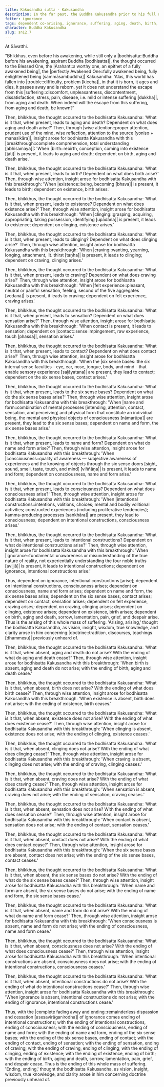 ```yaml
---
title: Kakusandha sutta - Kakusandha
description: In the far past, the Buddha Kakusandha prior to his full awakening reflects on how the world has fallen into trouble and discovers the escape from suffering through wise attention and insight into dependent co-arising.
fetter: ignorance
tags: dependent co-arising, ignorance, suffering, aging, death, birth, existence, clinging, craving, sensation, feeling, contact, six sense bases, name and form, consciousness, intentional constructions, sn, sn12-21, sn12
character: Buddha Kakusandha
slug: sn12.7
---
```


At Sāvatthi.

"Bhikkhus, even before his awakening, while still only a |bodhisatta::Buddha before his awakening, aspirant Buddha [bodhisatta]|, the thought occurred to the Blessed One, the |Arahant::a worthy one, an epithet of a fully awakened being|, the |perfectly Awakened One::fully awakened being, fully enlightened being [sammāsambuddha]| Kakusandha: 'Alas, this world has fallen into |trouble::difficulty, problem [kiccha]|, in that it is born, it ages and dies, it passes away and is reborn, yet it does not understand the escape from this |suffering::discomfort, unpleasantness, discontentment, dissatisfaction, stress, pain, disease, i.e. mild or intense suffering [dukkha]|, from aging and death. When indeed will the escape from this suffering, from aging and death, be known?'

Then, bhikkhus, the thought occurred to the bodhisatta Kakusandha: 'What is it that, when present, leads to aging and death? Dependent on what does aging and death arise?' Then, through |wise attention::proper attention, prudent use of the mind, wise reflection, attention to the source [yoniso + manasikāra]|, insight arose for bodhisatta Kakusandha with this |breakthrough::complete comprehension, total understanding [abhisamaya]|: 'When |birth::rebirth, conception, coming into existence [jāti]| is present, it leads to aging and death; dependent on birth, aging and death arise.'

Then, bhikkhus, the thought occurred to the bodhisatta Kakusandha: 'What is it that, when present, leads to birth? Dependent on what does birth arise?' Then, through wise attention, insight arose for bodhisatta Kakusandha with this breakthrough: 'When |existence::being, becoming [bhava]| is present, it leads to birth; dependent on existence, birth arises.'

Then, bhikkhus, the thought occurred to the bodhisatta Kakusandha: 'What is it that, when present, leads to existence? Dependent on what does existence arise?' Then, through wise attention, insight arose for bodhisatta Kakusandha with this breakthrough: 'When |clinging::grasping, acquiring, appropriating, taking possession, identifying [upādāna]| is present, it leads to existence; dependent on clinging, existence arises.'

Then, bhikkhus, the thought occurred to the bodhisatta Kakusandha: 'What is it that, when present, leads to clinging? Dependent on what does clinging arise?' Then, through wise attention, insight arose for bodhisatta Kakusandha with this breakthrough: 'When |craving::wanting, yearning, longing, attachment, lit. thirst [taṇha]| is present, it leads to clinging; dependent on craving, clinging arises.'

Then, bhikkhus, the thought occurred to the bodhisatta Kakusandha: 'What is it that, when present, leads to craving? Dependent on what does craving arise?' Then, through wise attention, insight arose for bodhisatta Kakusandha with this breakthrough: 'When |felt experience::pleasant, neutral or painful sensation, feeling, second of the five aggregates [vedanā]| is present, it leads to craving; dependent on felt experience, craving arises.'

Then, bhikkhus, the thought occurred to the bodhisatta Kakusandha: 'What is it that, when present, leads to sensation? Dependent on what does sensation arise?' Then, through wise attention, insight arose for bodhisatta Kakusandha with this breakthrough: 'When contact is present, it leads to sensation; dependent on |contact::sense impingement, raw experience, touch [phassa]|, sensation arises.'

Then, bhikkhus, the thought occurred to the bodhisatta Kakusandha: 'What is it that, when present, leads to contact? Dependent on what does contact arise?' Then, through wise attention, insight arose for bodhisatta Kakusandha with this breakthrough: 'When the |six sense bases::the six internal sense faculties - eye, ear, nose, tongue, body, and mind - that enable sensory experience [saḷāyatana]| are present, they lead to contact; dependent on the six sense bases, contact arises.'

Then, bhikkhus, the thought occurred to the bodhisatta Kakusandha: 'What is it that, when present, leads to the six sense bases? Dependent on what do the six sense bases arise?' Then, through wise attention, insight arose for bodhisatta Kakusandha with this breakthrough: 'When |name and form::combination of mental processes [intending, attention, contact, sensation, and perceiving] and physical form that constitute an individual being, the mental and physical objects of consciousness [nāmarūpa]| are present, they lead to the six sense bases; dependent on name and form, the six sense bases arise.'

Then, bhikkhus, the thought occurred to the bodhisatta Kakusandha: 'What is it that, when present, leads to name and form? Dependent on what do name and form arise?' Then, through wise attention, insight arose for bodhisatta Kakusandha with this breakthrough: 'When |consciousness::quality of awareness — subjective awareness of experiences and the knowing of objects through the six sense doors [sight, sound, smell, taste, touch, and mind] [viññāṇa]| is present, it leads to name and form; dependent on consciousness, name and form arise.'

Then, bhikkhus, the thought occurred to the bodhisatta Kakusandha: 'What is it that, when present, leads to consciousness? Dependent on what does consciousness arise?' Then, through wise attention, insight arose for bodhisatta Kakusandha with this breakthrough: 'When |intentional constructions::intentions, volitions, choices; mental and bodily volitional activities; constructed experiences (including proliferative tendencies); kamma-producing processes  [saṅkhāra]| are present, they lead to consciousness; dependent on intentional constructions, consciousness arises.'

Then, bhikkhus, the thought occurred to the bodhisatta Kakusandha: 'What is it that, when present, leads to intentional constructions? Dependent on what do intentional constructions arise?' Then, through wise attention, insight arose for bodhisatta Kakusandha with this breakthrough: 'When |ignorance::fundamental unawareness or misunderstanding of the true nature of reality, not experientially understanding the four noble truths [avijjā]| is present, it leads to intentional constructions; dependent on ignorance, intentional constructions arise.'

Thus, dependent on ignorance, intentional constructions [arise]; dependent on intentional constructions, consciousness arises; dependent on consciousness, name and form arises; dependent on name and form, the six sense bases arise; dependent on the six sense bases, contact arises; dependent on contact, sensation arises; dependent on felt experience, craving arises; dependent on craving, clinging arises; dependent on clinging, existence arises; dependent on existence, birth arises; dependent on birth, aging and death, sorrow, lamentation, pain, grief, and despair arise. Thus is the arising of this whole mass of suffering. 'Arising, arising,' thought the bodhisatta Kakusandha, as vision, insight, wisdom, true knowledge, and clarity arose in him concerning |doctrine::tradition, discourses, teachings [dhammesu]| previously unheard of.

Then, bhikkhus, the thought occurred to the bodhisatta Kakusandha: 'What is it that, when absent, aging and death do not arise? With the ending of what do aging and death cease?' Then, through wise attention, insight arose for bodhisatta Kakusandha with this breakthrough: 'When birth is absent, aging and death do not arise; with the ending of birth, aging and death cease.'

Then, bhikkhus, the thought occurred to the bodhisatta Kakusandha: 'What is it that, when absent, birth does not arise? With the ending of what does birth cease?' Then, through wise attention, insight arose for bodhisatta Kakusandha with this breakthrough: 'When existence is absent, birth does not arise; with the ending of existence, birth ceases.'

Then, bhikkhus, the thought occurred to the bodhisatta Kakusandha: 'What is it that, when absent, existence does not arise? With the ending of what does existence cease?' Then, through wise attention, insight arose for bodhisatta Kakusandha with this breakthrough: 'When clinging is absent, existence does not arise; with the ending of clinging, existence ceases.'

Then, bhikkhus, the thought occurred to the bodhisatta Kakusandha: 'What is it that, when absent, clinging does not arise? With the ending of what does clinging cease?' Then, through wise attention, insight arose for bodhisatta Kakusandha with this breakthrough: 'When craving is absent, clinging does not arise; with the ending of craving, clinging ceases.'

Then, bhikkhus, the thought occurred to the bodhisatta Kakusandha: 'What is it that, when absent, craving does not arise? With the ending of what does craving cease?' Then, through wise attention, insight arose for bodhisatta Kakusandha with this breakthrough: 'When sensation is absent, craving does not arise; with the ending of sensation, craving ceases.'

Then, bhikkhus, the thought occurred to the bodhisatta Kakusandha: 'What is it that, when absent, sensation does not arise? With the ending of what does sensation cease?' Then, through wise attention, insight arose for bodhisatta Kakusandha with this breakthrough: 'When contact is absent, sensation does not arise; with the ending of contact, sensation ceases.'

Then, bhikkhus, the thought occurred to the bodhisatta Kakusandha: 'What is it that, when absent, contact does not arise? With the ending of what does contact cease?' Then, through wise attention, insight arose for bodhisatta Kakusandha with this breakthrough: 'When the six sense bases are absent, contact does not arise; with the ending of the six sense bases, contact ceases.'

Then, bhikkhus, the thought occurred to the bodhisatta Kakusandha: 'What is it that, when absent, the six sense bases do not arise? With the ending of what do the six sense bases cease?' Then, through wise attention, insight arose for bodhisatta Kakusandha with this breakthrough: 'When name and form are absent, the six sense bases do not arise; with the ending of name and form, the six sense bases cease.'

Then, bhikkhus, the thought occurred to the bodhisatta Kakusandha: 'What is it that, when absent, name and form do not arise? With the ending of what do name and form cease?' Then, through wise attention, insight arose for bodhisatta Kakusandha with this breakthrough: 'When consciousness is absent, name and form do not arise; with the ending of consciousness, name and form cease.'

Then, bhikkhus, the thought occurred to the bodhisatta Kakusandha: 'What is it that, when absent, consciousness does not arise? With the ending of what does consciousness cease?' Then, through wise attention, insight arose for bodhisatta Kakusandha with this breakthrough: 'When intentional constructions are absent, consciousness does not arise; with the ending of intentional constructions, consciousness ceases.'

Then, bhikkhus, the thought occurred to the bodhisatta Kakusandha: 'What is it that, when absent, intentional constructions do not arise? With the ending of what do intentional constructions cease?' Then, through wise attention, insight arose for bodhisatta Kakusandha with this breakthrough: 'When ignorance is absent, intentional constructions do not arise; with the ending of ignorance, intentional constructions cease.'

Thus, with the |complete fading away and ending::remainderless dispassion and cessation [asesavirāganirodha]| of ignorance comes ending of intentional constructions; with the ending of intentional constructions, ending of consciousness; with the ending of consciousness, ending of name and form; with the ending of name and form, ending of the six sense bases; with the ending of the six sense bases, ending of contact; with the ending of contact, ending of sensation; with the ending of sensation, ending of craving; with the ending of craving, ending of clinging; with the ending of clinging, ending of existence; with the ending of existence, ending of birth; with the ending of birth, aging and death, sorrow, lamentation, pain, grief, and despair cease. Thus is the ending of this whole mass of suffering. 'Ending, ending,' thought the bodhisatta Kakusandha, as vision, insight, wisdom, true knowledge, and clarity arose in him concerning doctrine previously unheard of.